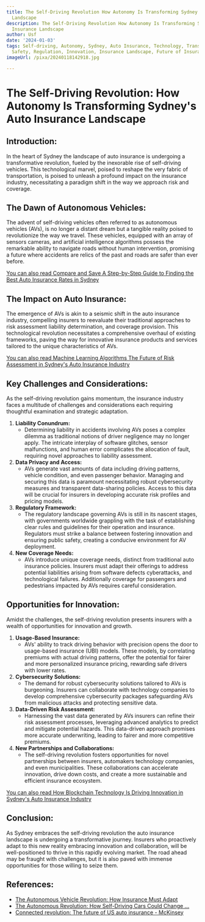 ```yaml
---
title: The Self-Driving Revolution How Autonomy Is Transforming Sydney's Auto Insurance
  Landscape
description: The Self-Driving Revolution How Autonomy Is Transforming Sydney's Auto
  Insurance Landscape
author: Usf
date: '2024-01-03'
tags: Self-driving, Autonomy, Sydney, Auto Insurance, Technology, Transportation,
  Safety, Regulation, Innovation, Insurance Landscape, Future of Insurance
imageUrl: /pixa/20240118142918.jpg

---
```

# The Self-Driving Revolution: How Autonomy Is Transforming Sydney's Auto Insurance Landscape

## Introduction:

In the heart of Sydney the landscape of auto insurance is undergoing a transformative revolution, fueled by the inexorable rise of self-driving vehicles. This technological marvel, poised to reshape the very fabric of transportation, is poised to unleash a profound impact on the insurance  industry,  necessitating a  paradigm shift in the  way we approach risk  and coverage.

##  The Dawn  of Autonomous Vehicles:

The advent  of self-driving vehicles  often referred to as autonomous vehicles (AVs), is no longer a distant dream but a tangible reality poised to revolutionize the way we travel. These vehicles, equipped  with an array of  sensors cameras, and artificial intelligence algorithms possess the remarkable ability to navigate roads without human intervention, promising a future where accidents  are relics of  the past and roads are safer than ever before.

[You can also read  Compare and Save A Step-by-Step Guide to  Finding the Best Auto Insurance Rates in Sydney](Compare%20and%20Save%20A%20Step-by-Step%20Guide%20to%20Finding%20the%20Best%20Auto%20Insurance%20Rates%20in%20Sydney)


## The Impact on Auto Insurance:

The emergence of  AVs is akin to a seismic shift in the auto insurance industry, compelling insurers to reevaluate their traditional approaches to risk assessment liability  determination, and coverage provision.  This technological revolution necessitates a comprehensive overhaul of existing frameworks, paving the way for innovative  insurance  products and services tailored to the unique characteristics of AVs.

[You can also read Machine Learning Algorithms The Future of Risk  Assessment in Sydney's Auto Insurance Industry](Machine%20Learning%20Algorithms%20The%20Future%20of%20Risk%20Assessment%20in%20Sydney%27s%20Auto%20Insurance%20Industry)


##  Key Challenges and Considerations:

As the self-driving revolution gains momentum, the insurance industry faces a multitude of challenges and  considerations each requiring thoughtful examination  and strategic adaptation.

1.  **Liability Conundrum:**
    - Determining liability in accidents involving AVs poses  a complex dilemma as traditional notions of driver negligence may no longer apply. The intricate interplay of software glitches,  sensor malfunctions, and human error complicates the allocation of fault,  requiring novel approaches to  liability assessment.
2. **Data Privacy and Access:**
   - AVs generate vast amounts of  data  including driving patterns, vehicle  condition, and even passenger behavior.  Managing and securing this data is paramount necessitating robust cybersecurity measures and transparent  data-sharing policies. Access to this data will be crucial for insurers in developing accurate risk  profiles and pricing models.
3. **Regulatory  Framework:**
   -  The regulatory landscape governing AVs is still in its nascent stages, with governments  worldwide  grappling with the task of establishing clear rules and guidelines  for their operation and  insurance.  Regulators must strike a balance between fostering innovation and ensuring  public safety, creating a conducive environment for AV deployment.
4. **New Coverage Needs:**
   - AVs  introduce unique  coverage needs, distinct from traditional auto insurance policies. Insurers must adapt their offerings to address potential liabilities arising from  software defects  cyberattacks, and technological failures. Additionally coverage for passengers and pedestrians impacted by AVs requires careful consideration.

## Opportunities for Innovation:

Amidst the  challenges, the self-driving revolution presents insurers with a wealth of opportunities for innovation and growth.

1. **Usage-Based Insurance:**
     - AVs' ability to track driving  behavior with precision opens the door  to usage-based insurance (UBI)  models.  These models, by correlating premiums with actual driving patterns, offer the potential for fairer and more  personalized insurance pricing, rewarding safe drivers with lower rates.
2. **Cybersecurity Solutions:**
   -  The demand for robust cybersecurity solutions tailored to AVs is burgeoning. Insurers can collaborate with technology companies to  develop comprehensive  cybersecurity packages safeguarding AVs from  malicious attacks and protecting sensitive data.
3. **Data-Driven Risk Assessment:**
   - Harnessing the vast data  generated by AVs insurers can refine their risk assessment processes, leveraging  advanced analytics to  predict and  mitigate potential hazards. This data-driven approach promises more accurate underwriting, leading to fairer and more competitive premiums.
4. **New Partnerships and Collaborations:**
   - The  self-driving revolution fosters opportunities for novel partnerships  between insurers, automakers technology companies, and  even municipalities. These collaborations can accelerate  innovation, drive down costs, and create a more sustainable and efficient insurance ecosystem.

[You can also  read How Blockchain Technology Is Driving Innovation in Sydney's Auto Insurance Industry](How%20Blockchain%20Technology%20Is%20Driving%20Innovation%20in%20Sydney%27s%20Auto%20Insurance%20Industry)


## Conclusion:

As Sydney embraces the self-driving revolution the auto insurance landscape is undergoing a transformative journey. Insurers  who proactively adapt to this new reality  embracing innovation and collaboration, will be well-positioned to thrive in this rapidly evolving market. The road ahead may be fraught with challenges, but it is also paved with immense opportunities for those willing to seize them.

## References:
- [The Autonomous Vehicle Revolution: How Insurance Must Adapt](https://www.marshmclennan.com/insights/publications/2019/jul/the-autonomous-vehicle-revolution--how-insurance-must-adapt.html)
- [The Autonomous Revolution: How Self-Driving Cars Could Change ...](https://www.hinmaninsurance.com/blog/the-autonomous-revolution-how-self-driving-cars-could-change-the-landscape-of-auto-insurance/)
- [Connected revolution: The future of US auto insurance - McKinsey](https://www.mckinsey.com/industries/financial-services/our-insights/connected-revolution-the-future-of-us-auto-insurance)
